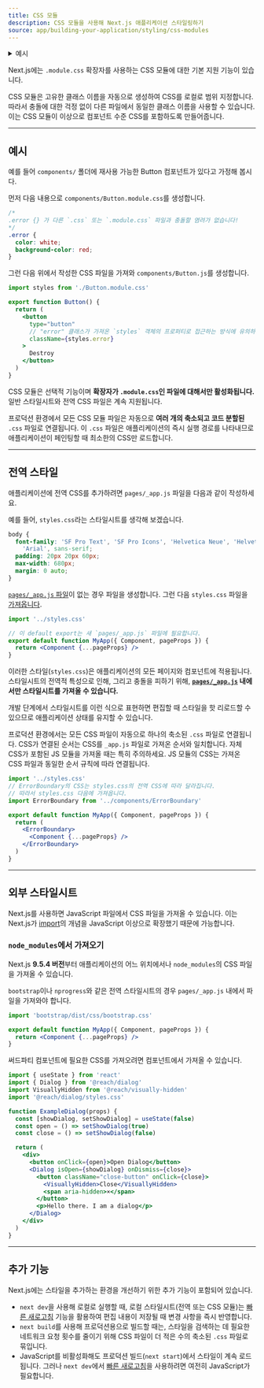 ```yaml
---
title: CSS 모듈
description: CSS 모듈을 사용해 Next.js 애플리케이션 스타일링하기
source: app/building-your-application/styling/css-modules
---
```


<details>
  <summary>예시</summary>

- [기본 CSS 예시](https://github.com/vercel/next.js/tree/canary/examples/basic-css)
  </details>

Next.js에는 `.module.css` 확장자를 사용하는 CSS 모듈에 대한 기본 지원 기능이 있습니다.

CSS 모듈은 고유한 클래스 이름을 자동으로 생성하여 CSS를 로컬로 범위 지정합니다. 따라서 충돌에 대한 걱정 없이 다른 파일에서 동일한 클래스 이름을 사용할 수 있습니다. 이는 CSS 모듈이 이상으로 컴포넌트 수준 CSS를 포함하도록 만들어줍니다.

---

## 예시

예를 들어 `components/` 폴더에 재사용 가능한 Button 컴포넌트가 있다고 가정해 봅시다.

먼저 다음 내용으로 `components/Button.module.css`를 생성합니다.

```css filename="Button.module.css"
/*
.error {} 가 다른 `.css` 또는 `.module.css` 파일과 충돌할 염려가 없습니다! 
*/
.error {
  color: white;
  background-color: red;
}
```

그런 다음 위에서 작성한 CSS 파일을 가져와 `components/Button.js`를 생성합니다.

```jsx filename="components/Button.js"
import styles from './Button.module.css'

export function Button() {
  return (
    <button
      type="button"
      // "error" 클래스가 가져온 `styles` 객체의 프로퍼티로 접근하는 방식에 유의하세요.
      className={styles.error}
    >
      Destroy
    </button>
  )
}
```

CSS 모듈은 선택적 기능이며 **확장자가 `.module.css`인 파일에 대해서만 활성화됩니다.** 일반 <link> 스타일시트와 전역 CSS 파일은 계속 지원됩니다.

프로덕션 환경에서 모든 CSS 모듈 파일은 자동으로 **여러 개의 축소되고 코드 분할된** `.css` 파일로 연결됩니다. 이 `.css` 파일은 애플리케이션의 즉시 실행 경로를 나타내므로 애플리케이션이 페인팅할 때 최소한의 CSS만 로드합니다.

---

## 전역 스타일

애플리케이션에 전역 CSS를 추가하려면 `pages/_app.js` 파일을 다음과 같이 작성하세요.

예를 들어, `styles.css`라는 스타일시트를 생각해 보겠습니다.

```css filename="styles.css"
body {
  font-family: 'SF Pro Text', 'SF Pro Icons', 'Helvetica Neue', 'Helvetica',
    'Arial', sans-serif;
  padding: 20px 20px 60px;
  max-width: 680px;
  margin: 0 auto;
}
```

[`pages/_app.js` 파일](https://nextjs.org/docs/pages/building-your-application/routing/custom-app)이 없는 경우 파일을 생성합니다. 그런 다음 `styles.css` 파일을 [가져옵니다](https://developer.mozilla.org/ko/docs/Web/JavaScript/Reference/Statements/import).

```jsx filename="pages/_app.js"
import '../styles.css'

// 이 default export는 새 `pages/_app.js` 파일에 필요합니다.
export default function MyApp({ Component, pageProps }) {
  return <Component {...pageProps} />
}
```

이러한 스타일(`styles.css`)은 애플리케이션의 모든 페이지와 컴포넌트에 적용됩니다. 스타일시트의 전역적 특성으로 인해, 그리고 충돌을 피하기 위해, **[`pages/_app.js`](https://nextjs.org/docs/pages/building-your-application/routing/custom-app) 내에서만 스타일시트를 가져올 수 있습니다.**

개발 단계에서 스타일시트를 이런 식으로 표현하면 편집할 때 스타일을 핫 리로드할 수 있으므로 애플리케이션 상태를 유지할 수 있습니다.

프로덕션 환경에서는 모든 CSS 파일이 자동으로 하나의 축소된 `.css` 파일로 연결됩니다. CSS가 연결된 순서는 CSS를 `_app.js` 파일로 가져온 순서와 일치합니다. 자체 CSS가 포함된 JS 모듈을 가져올 때는 특히 주의하세요. JS 모듈의 CSS는 가져온 CSS 파일과 동일한 순서 규칙에 따라 연결됩니다.

```jsx
import '../styles.css'
// ErrorBoundary의 CSS는 styles.css의 전역 CSS에 따라 달라집니다.
// 따라서 styles.css 다음에 가져옵니다.
import ErrorBoundary from '../components/ErrorBoundary'

export default function MyApp({ Component, pageProps }) {
  return (
    <ErrorBoundary>
      <Component {...pageProps} />
    </ErrorBoundary>
  )
}
```

---

## 외부 스타일시트

Next.js를 사용하면 JavaScript 파일에서 CSS 파일을 가져올 수 있습니다. 이는 Next.js가 [import](https://developer.mozilla.org/ko/docs/Web/JavaScript/Reference/Statements/import)의 개념을 JavaScript 이상으로 확장했기 때문에 가능합니다.

### `node_modules`에서 가져오기

Next.js **9.5.4 버전**부터 애플리케이션의 어느 위치에서나 `node_modules`의 CSS 파일을 가져올 수 있습니다.

`bootstrap`이나 `nprogress`와 같은 전역 스타일시트의 경우 `pages/_app.js` 내에서 파일을 가져와야 합니다.

```jsx
import 'bootstrap/dist/css/bootstrap.css'

export default function MyApp({ Component, pageProps }) {
  return <Component {...pageProps} />
}
```

써드파티 컴포넌트에 필요한 CSS를 가져오려면 컴포넌트에서 가져올 수 있습니다.

```jsx
import { useState } from 'react'
import { Dialog } from '@reach/dialog'
import VisuallyHidden from '@reach/visually-hidden'
import '@reach/dialog/styles.css'

function ExampleDialog(props) {
  const [showDialog, setShowDialog] = useState(false)
  const open = () => setShowDialog(true)
  const close = () => setShowDialog(false)

  return (
    <div>
      <button onClick={open}>Open Dialog</button>
      <Dialog isOpen={showDialog} onDismiss={close}>
        <button className="close-button" onClick={close}>
          <VisuallyHidden>Close</VisuallyHidden>
          <span aria-hidden>×</span>
        </button>
        <p>Hello there. I am a dialog</p>
      </Dialog>
    </div>
  )
}
```

---

## 추가 기능

Next.js에는 스타일을 추가하는 환경을 개선하기 위한 추가 기능이 포함되어 있습니다.

- `next dev`을 사용해 로컬로 실행할 때, 로컬 스타일시트(전역 또는 CSS 모듈)는 [빠른 새로고침](https://nextjs.org/docs/architecture/fast-refresh) 기능을 활용하여 편집 내용이 저장될 때 변경 사항을 즉시 반영합니다.
- `next build`를 사용해 프로덕션용으로 빌드할 때는, 스타일을 검색하는 데 필요한 네트워크 요청 횟수를 줄이기 위해 CSS 파일이 더 적은 수의 축소된 `.css` 파일로 묶입니다.
- JavaScript를 비활성화해도 프로덕션 빌드(`next start`)에서 스타일이 계속 로드됩니다. 그러나 `next dev`에서 [빠른 새로고침](https://nextjs.org/docs/architecture/fast-refresh)을 사용하려면 여전히 JavaScript가 필요합니다.
